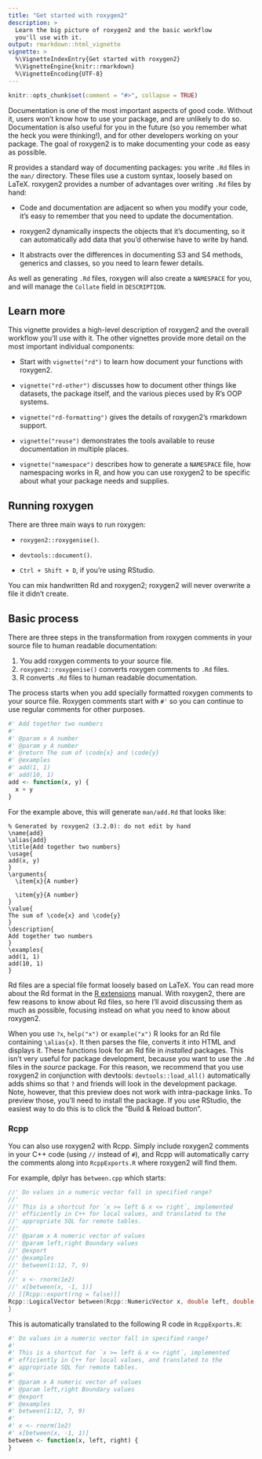 ```yaml
---
title: "Get started with roxygen2"
description: >
  Learn the big picture of roxygen2 and the basic workflow
  you'll use with it.
output: rmarkdown::html_vignette
vignette: >
  %\VignetteIndexEntry{Get started with roxygen2}
  %\VignetteEngine{knitr::rmarkdown}
  %\VignetteEncoding{UTF-8}
---
```


```r
knitr::opts_chunk$set(comment = "#>", collapse = TRUE)
```

Documentation is one of the most important aspects of good code.
Without it, users won't know how to use your package, and are unlikely to do so.
Documentation is also useful for you in the future (so you remember what the heck you were thinking!), and for other developers working on your package.
The goal of roxygen2 is to make documenting your code as easy as possible.

R provides a standard way of documenting packages: you write `.Rd` files in the `man/` directory.
These files use a custom syntax, loosely based on LaTeX.
roxygen2 provides a number of advantages over writing `.Rd` files by hand:

-   Code and documentation are adjacent so when you modify your code, it's easy to remember that you need to update the documentation.

-   roxygen2 dynamically inspects the objects that it's documenting, so it can automatically add data that you'd otherwise have to write by hand.

-   It abstracts over the differences in documenting S3 and S4 methods, generics and classes, so you need to learn fewer details.

As well as generating `.Rd` files, roxygen will also create a `NAMESPACE` for you, and will manage the `Collate` field in `DESCRIPTION`.

## Learn more

This vignette provides a high-level description of roxygen2 and the overall workflow you'll use with it.
The other vignettes provide more detail on the most important individual components:

-   Start with `vignette("rd")` to learn how document your functions with roxygen2.

-   `vignette("rd-other")` discusses how to document other things like datasets, the package itself, and the various pieces used by R's OOP systems.

-   `vignette("rd-formatting")` gives the details of roxygen2's rmarkdown support.

-   `vignette("reuse")` demonstrates the tools available to reuse documentation in multiple places.

-   `vignette("namespace")` describes how to generate a `NAMESPACE` file, how namespacing works in R, and how you can use roxygen2 to be specific about what your package needs and supplies.

## Running roxygen

There are three main ways to run roxygen:

-   `roxygen2::roxygenise()`.

-   `devtools::document()`.

-   `Ctrl + Shift + D`, if you're using RStudio.

You can mix handwritten Rd and roxygen2; roxygen2 will never overwrite a file it didn't create.

## Basic process

There are three steps in the transformation from roxygen comments in your source file to human readable documentation:

1.  You add roxygen comments to your source file.
2.  `roxygen2::roxygenise()` converts roxygen comments to `.Rd` files.
3.  R converts `.Rd` files to human readable documentation.

The process starts when you add specially formatted roxygen comments to your source file.
Roxygen comments start with `#'` so you can continue to use regular comments for other purposes.

```r
#' Add together two numbers
#'
#' @param x A number
#' @param y A number
#' @return The sum of \code{x} and \code{y}
#' @examples
#' add(1, 1)
#' add(10, 1)
add <- function(x, y) {
  x + y
}
```

For the example above, this will generate `man/add.Rd` that looks like:

    % Generated by roxygen2 (3.2.0): do not edit by hand
    \name{add}
    \alias{add}
    \title{Add together two numbers}
    \usage{
    add(x, y)
    }
    \arguments{
      \item{x}{A number}

      \item{y}{A number}
    }
    \value{
    The sum of \code{x} and \code{y}
    }
    \description{
    Add together two numbers
    }
    \examples{
    add(1, 1)
    add(10, 1)
    }

Rd files are a special file format loosely based on LaTeX.
You can read more about the Rd format in the [R extensions](https://cran.r-project.org/doc/manuals/R-exts.html#Rd-format) manual.
With roxygen2, there are few reasons to know about Rd files, so here I'll avoid discussing them as much as possible, focusing instead on what you need to know about roxygen2.

When you use `?x`, `help("x")` or `example("x")` R looks for an Rd file containing `\alias{x}`.
It then parses the file, converts it into HTML and displays it.
These functions look for an Rd file in *installed* packages.
This isn't very useful for package development, because you want to use the `.Rd` files in the *source* package.
For this reason, we recommend that you use roxygen2 in conjunction with devtools: `devtools::load_all()` automatically adds shims so that `?` and friends will look in the development package.
Note, however, that this preview does not work with intra-package links.
To preview those, you'll need to install the package.
If you use RStudio, the easiest way to do this is to click the "Build & Reload button".

### Rcpp

You can also use roxygen2 with Rcpp.
Simply include roxygen2 comments in your C++ code (using `//` instead of `#`), and Rcpp will automatically carry the comments along into `RcppExports.R` where roxygen2 will find them.

For example, dplyr has `between.cpp` which starts:

``` cpp
//' Do values in a numeric vector fall in specified range?
//'
//' This is a shortcut for `x >= left & x <= right`, implemented
//' efficiently in C++ for local values, and translated to the
//' appropriate SQL for remote tables.
//'
//' @param x A numeric vector of values
//' @param left,right Boundary values
//' @export
//' @examples
//' between(1:12, 7, 9)
//'
//' x <- rnorm(1e2)
//' x[between(x, -1, 1)]
// [[Rcpp::export(rng = false)]]
Rcpp::LogicalVector between(Rcpp::NumericVector x, double left, double right) {
}
```

This is automatically translated to the following R code in `RcppExports.R`:

```r
#' Do values in a numeric vector fall in specified range?
#'
#' This is a shortcut for `x >= left & x <= right`, implemented
#' efficiently in C++ for local values, and translated to the
#' appropriate SQL for remote tables.
#'
#' @param x A numeric vector of values
#' @param left,right Boundary values
#' @export
#' @examples
#' between(1:12, 7, 9)
#'
#' x <- rnorm(1e2)
#' x[between(x, -1, 1)]
between <- function(x, left, right) {
}
```
